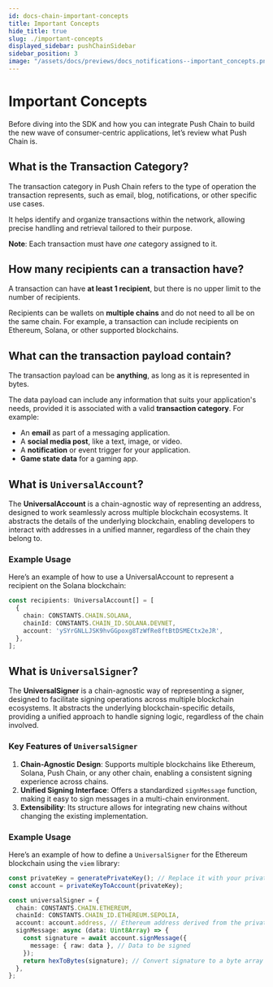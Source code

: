 ```yaml
---
id: docs-chain-important-concepts
title: Important Concepts
hide_title: true
slug: ./important-concepts
displayed_sidebar: pushChainSidebar
sidebar_position: 3
image: "/assets/docs/previews/docs_notifications--important_concepts.png"
---
```


# Important Concepts

Before diving into the SDK and how you can integrate Push Chain to build the new wave of consumer-centric applications, let’s review what Push Chain is.

<head>
  <title>
    {'Important Concepts | Push Chain | Push Documentation'}
  </title>
</head>

## What is the Transaction Category?

The transaction category in Push Chain refers to the type of operation the transaction represents, such as email, blog, notifications, or other specific use cases. 

It helps identify and organize transactions within the network, allowing precise handling and retrieval tailored to their purpose.

**Note**: Each transaction must have *one* category assigned to it.

## How many recipients can a transaction have?

A transaction can have **at least 1 recipient**, but there is no upper limit to the number of recipients. 

Recipients can be wallets on **multiple chains** and do not need to all be on the same chain. For example, a transaction can include recipients on Ethereum, Solana, or other supported blockchains.

## What can the transaction payload contain?

The transaction payload can be **anything**, as long as it is represented in bytes. 

The data payload can include any information that suits your application's needs, provided it is associated with a valid **transaction category**. For example:  
- An **email** as part of a messaging application.  
- A **social media post**, like a text, image, or video.  
- A **notification** or event trigger for your application.  
- **Game state data** for a gaming app.  

## What is `UniversalAccount`?

The **UniversalAccount** is a chain-agnostic way of representing an address, designed to work seamlessly across multiple blockchain ecosystems. It abstracts the details of the underlying blockchain, enabling developers to interact with addresses in a unified manner, regardless of the chain they belong to.

### Example Usage
Here’s an example of how to use a UniversalAccount to represent a recipient on the Solana blockchain:

```typescript
const recipients: UniversalAccount[] = [
  {
    chain: CONSTANTS.CHAIN.SOLANA,
    chainId: CONSTANTS.CHAIN_ID.SOLANA.DEVNET,
    account: 'ySYrGNLLJSK9hvGGpoxg8TzWfRe8ftBtDSMECtx2eJR',
  },
];
```

## What is `UniversalSigner`?

The **UniversalSigner** is a chain-agnostic way of representing a signer, designed to facilitate signing operations across multiple blockchain ecosystems. It abstracts the underlying blockchain-specific details, providing a unified approach to handle signing logic, regardless of the chain involved.

### Key Features of `UniversalSigner`
1. **Chain-Agnostic Design**: Supports multiple blockchains like Ethereum, Solana, Push Chain, or any other chain, enabling a consistent signing experience across chains.
2. **Unified Signing Interface**: Offers a standardized `signMessage` function, making it easy to sign messages in a multi-chain environment.
3. **Extensibility**: Its structure allows for integrating new chains without changing the existing implementation.

### Example Usage
Here’s an example of how to define a `UniversalSigner` for the Ethereum blockchain using the `viem` library:

```typescript
const privateKey = generatePrivateKey(); // Replace it with your private key generation logic
const account = privateKeyToAccount(privateKey);

const universalSigner = {
  chain: CONSTANTS.CHAIN.ETHEREUM,
  chainId: CONSTANTS.CHAIN_ID.ETHEREUM.SEPOLIA,
  account: account.address, // Ethereum address derived from the private key
  signMessage: async (data: Uint8Array) => {
    const signature = await account.signMessage({
      message: { raw: data }, // Data to be signed
    });
    return hexToBytes(signature); // Convert signature to a byte array
  },
};
```
